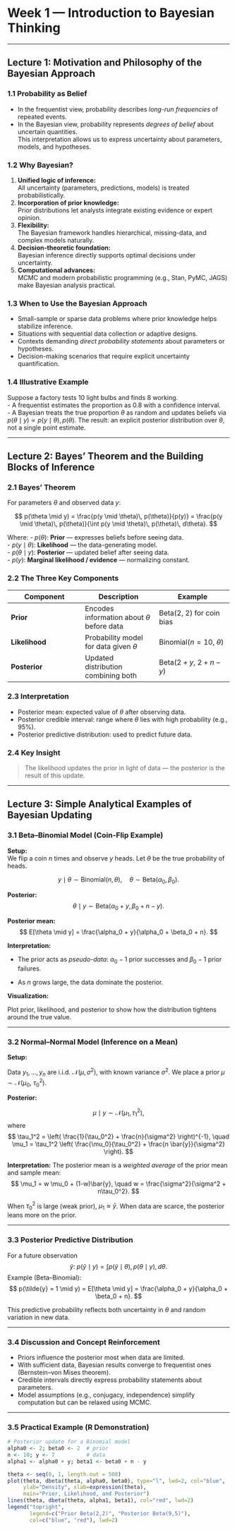 # Week 1 — Introduction to Bayesian Thinking

------------------------------------------------------------------------

## Lecture 1: Motivation and Philosophy of the Bayesian Approach

### 1.1 Probability as Belief

-   In the frequentist view, probability describes *long-run frequencies* of repeated events.\
-   In the Bayesian view, probability represents *degrees of belief* about uncertain quantities.\
    This interpretation allows us to express uncertainty about parameters, models, and hypotheses.

### 1.2 Why Bayesian?

1.  **Unified logic of inference:**\
    All uncertainty (parameters, predictions, models) is treated probabilistically.\
2.  **Incorporation of prior knowledge:**\
    Prior distributions let analysts integrate existing evidence or expert opinion.\
3.  **Flexibility:**\
    The Bayesian framework handles hierarchical, missing-data, and complex models naturally.\
4.  **Decision-theoretic foundation:**\
    Bayesian inference directly supports optimal decisions under uncertainty.\
5.  **Computational advances:**\
    MCMC and modern probabilistic programming (e.g., Stan, PyMC, JAGS) make Bayesian analysis practical.

### 1.3 When to Use the Bayesian Approach

-   Small-sample or sparse data problems where prior knowledge helps stabilize inference.\
-   Situations with sequential data collection or adaptive designs.\
-   Contexts demanding *direct probability statements* about parameters or hypotheses.\
-   Decision-making scenarios that require explicit uncertainty quantification.

### 1.4 Illustrative Example

Suppose a factory tests 10 light bulbs and finds 8 working.\
- A frequentist estimates the proportion as 0.8 with a confidence interval.\
- A Bayesian treats the true proportion $\theta$ as random and updates beliefs via
$p(\theta \mid y) \propto p(y \mid \theta), p(\theta)$.
The result: an explicit posterior distribution over $\theta$, not a single point estimate.

------------------------------------------------------------------------

## Lecture 2: Bayes’ Theorem and the Building Blocks of Inference

### 2.1 Bayes' Theorem

For parameters $\theta$ and observed data $y$:

$$
p(\theta \mid y) = \frac{p(y \mid \theta)\, p(\theta)}{p(y)} = 
\frac{p(y \mid \theta)\, p(\theta)}{\int p(y \mid \theta)\, p(\theta)\, d\theta}.
$$

Where: - $p(\theta)$: **Prior** — expresses beliefs before seeing data.\
- $p(y \mid \theta)$: **Likelihood** — the data-generating model.\
- $p(\theta \mid y)$: **Posterior** — updated belief after seeing data.\
- $p(y)$: **Marginal likelihood / evidence** — normalizing constant.

### 2.2 The Three Key Components

| Component | Description | Example |
|------------------------|------------------------|------------------------|
| **Prior** | Encodes information about $\theta$ before data | $\text{Beta}(2,~2)$ for coin bias |
| **Likelihood** | Probability model for data given $\theta$ | $\text{Binomial}(n=10,~\theta)$ |
| **Posterior** | Updated distribution combining both | $\text{Beta}(2+y,~2+n-y)$ |

### 2.3 Interpretation

-   Posterior mean: expected value of $\theta$ after observing data.
-   Posterior credible interval: range where $\theta$ lies with high probability (e.g., 95%).
-   Posterior predictive distribution: used to predict future data.

### 2.4 Key Insight

> The likelihood updates the prior in light of data — the posterior is the result of this update.

------------------------------------------------------------------------

## Lecture 3: Simple Analytical Examples of Bayesian Updating

### 3.1 Beta–Binomial Model (Coin-Flip Example)

**Setup:**\
We flip a coin $n$ times and observe $y$ heads.
Let $\theta$ be the true probability of heads.

$$
y \mid \theta \sim \text{Binomial}(n, \theta), \quad \theta \sim \text{Beta}(\alpha_0, \beta_0).
$$

**Posterior:** $$
\theta \mid y \sim \text{Beta}(\alpha_0 + y, \beta_0 + n - y).
$$

**Posterior mean:** $$
E[\theta \mid y] = \frac{\alpha_0 + y}{\alpha_0 + \beta_0 + n}.
$$

**Interpretation:**

- The prior acts as *pseudo-data*: $\alpha_0 - 1$ prior successes and $\beta_0 - 1$ prior failures.

- As $n$ grows large, the data dominate the posterior.

**Visualization:**

Plot prior, likelihood, and posterior to show how the distribution tightens around the true value.

------------------------------------------------------------------------

### 3.2 Normal–Normal Model (Inference on a Mean)

**Setup:**

Data $y_1, \dots, y_n$ are i.i.d. $\mathcal{N}(\mu, \sigma^2)$, with known variance $\sigma^2$.
We place a prior $\mu \sim \mathcal{N}(\mu_0,~\tau_0^2)$.

**Posterior:** 

$$
\mu \mid y \sim \mathcal{N}(\mu_1, \tau_1^2),
$$ 
where
$$
\tau_1^2 = \left( \frac{1}{\tau_0^2} + \frac{n}{\sigma^2} \right)^{-1}, \quad
\mu_1 = \tau_1^2 \left( \frac{\mu_0}{\tau_0^2} + \frac{n \bar{y}}{\sigma^2} \right).
$$

**Interpretation:**
The posterior mean is a *weighted average* of the prior mean and sample mean: $$
\mu_1 = w \mu_0 + (1-w)\bar{y}, \quad w = \frac{\sigma^2}{\sigma^2 + n\tau_0^2}.
$$

When $\tau_0^2$ is large (weak prior), $\mu_1 \approx \bar{y}$.
When data are scarce, the posterior leans more on the prior.

------------------------------------------------------------------------

### 3.3 Posterior Predictive Distribution

For a future observation $$\tilde{y}:~p(\tilde{y} \mid y) = \int p(\tilde{y} \mid \theta), p(\theta \mid y), d\theta. $$
Example (Beta–Binomial):
$$ p(\tilde{y} = 1 \mid y) = E[\theta \mid y] = \frac{\alpha_0 + y}{\alpha_0 + \beta_0 + n}. $$

This predictive probability reflects both uncertainty in $\theta$ and random variation in new data.

------------------------------------------------------------------------

### 3.4 Discussion and Concept Reinforcement

-   Priors influence the posterior most when data are limited.
-   With sufficient data, Bayesian results converge to frequentist ones (Bernstein–von Mises theorem).
-   Credible intervals directly express probability statements about parameters.
-   Model assumptions (e.g., conjugacy, independence) simplify computation but can be relaxed using MCMC.

------------------------------------------------------------------------

### 3.5 Practical Example (R Demonstration)

```r
# Posterior update for a Binomial model
alpha0 <- 2; beta0 <- 2  # prior
n <- 10; y <- 7          # data
alpha1 <- alpha0 + y; beta1 <- beta0 + n - y

theta <- seq(0, 1, length.out = 500)
plot(theta, dbeta(theta, alpha0, beta0), type="l", lwd=2, col="blue",
     ylab="Density", xlab=expression(theta),
     main="Prior, Likelihood, and Posterior")
lines(theta, dbeta(theta, alpha1, beta1), col="red", lwd=2)
legend("topright",
       legend=c("Prior Beta(2,2)", "Posterior Beta(9,5)"),
       col=c("blue", "red"), lwd=2)
```
